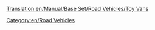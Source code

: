 [[Translation:en/Manual/Base Set/Road Vehicles/Toy Vans]]

{{en/RoadVehicle|name     = MightyMover Toy Van
  |img      = MightyMover Toy.png
  |price    = £4,797 ($9,594)
  |speed    = 30 mph (48 km/h)
  |annual   = £421 ($842)
  |designed = 1935
  |life     = 15
  |capacity = 17 [[en/Manual/Base Set/Cargos/Toys]]
}}
{{en/RoadVehicle|name     = Powernaught Toy Van
  |img      = Powernaught Toy.png
  |price    = £6,027 ($12,054)
  |speed    = 55 mph (88 km/h)
  |annual   = £787 ($1574)
  |designed = 1978
  |life     = 15
  |capacity = 19 [[en/Manual/Base Set/Cargos/Toys]]
}}
{{en/RoadVehicle|name     = Wizzow Toy Van
  |img      = Wizzow Toy.png
  |price    = £6,437 ($12,874)
  |speed    = 70 mph (112 km/h)
  |annual   = £1,125 ($2,250)
  |designed = 2015
  |life     = 15
  |capacity = 22 [[en/Manual/Base Set/Cargos/Toys]]
}}
[[Category:en/Road Vehicles]]